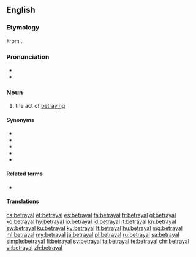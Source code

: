 ==English==

===Etymology===
From {{suffix|betray|al|lang=en}}.

===Pronunciation===
* {{IPA|/bɪˈtɹeɪəl/|lang=en}}
* {{rhymes|eɪəl|lang=en}}

===Noun===
{{en-noun|~}}

# the act of [[betray]]ing

====Synonyms====
* {{l|en|perfidiousness}}
* {{l|en|perfidy}}
* {{l|en|treacherousness}}
* {{l|en|treachery}}
* {{l|en|treason}}

====Related terms====
* {{l|en|betray}}

====Translations====
{{trans-see|treason}}

[[cs:betrayal]]
[[et:betrayal]]
[[es:betrayal]]
[[fa:betrayal]]
[[fr:betrayal]]
[[gl:betrayal]]
[[ko:betrayal]]
[[hy:betrayal]]
[[io:betrayal]]
[[id:betrayal]]
[[it:betrayal]]
[[kn:betrayal]]
[[sw:betrayal]]
[[ku:betrayal]]
[[ky:betrayal]]
[[lt:betrayal]]
[[hu:betrayal]]
[[mg:betrayal]]
[[ml:betrayal]]
[[my:betrayal]]
[[ja:betrayal]]
[[pl:betrayal]]
[[ru:betrayal]]
[[sa:betrayal]]
[[simple:betrayal]]
[[fi:betrayal]]
[[sv:betrayal]]
[[ta:betrayal]]
[[te:betrayal]]
[[chr:betrayal]]
[[vi:betrayal]]
[[zh:betrayal]]
